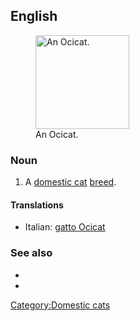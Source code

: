 ==English==
[[File:Ocicat Rizzo moving.jpg|thumb|150px|right|An Ocicat.]]
===Noun===
{{en-noun}}

# A [[domestic cat]] [[breed]].

====Translations====
{{checktrans-top}}
*Italian: [[gatto Ocicat]]
{{checktrans-mid}}

{{checktrans-bottom}}

===See also===
*{{pedia}}
*{{commonslite|Category:Ocicat}}

[[Category:Domestic cats]]